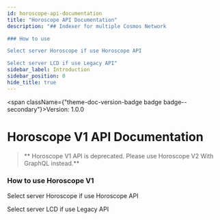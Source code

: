 ```yaml
---
id: horoscope-api-documentation
title: "Horoscope API Documentation"
description: "## Indexer for multiple Cosmos Network 

### How to use

Select server Horoscope if use Horoscope API

Select server LCD if use Legacy API"
sidebar_label: Introduction
sidebar_position: 0
hide_title: true
---
```



<span className={"theme-doc-version-badge badge badge--secondary"}>Version: 1.0.0</span>

# Horoscope V1 API Documentation

> ** Horoscope V1 API is deprecated. Please use Horoscope V2 With GraphQL instead.**

### How to use Horoscope V1

Select server Horoscope if use Horoscope API

Select server LCD if use Legacy API


      